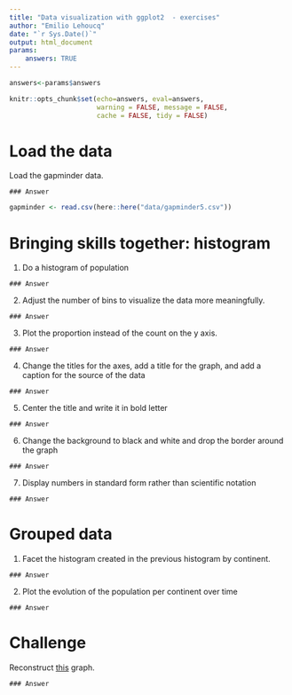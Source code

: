 ```yaml
---
title: "Data visualization with ggplot2	 - exercises"
author: "Emilio Lehoucq"
date: "`r Sys.Date()`"
output: html_document
params:
    answers: TRUE
---
```



```r
answers<-params$answers
```

```r
knitr::opts_chunk$set(echo=answers, eval=answers,
                      warning = FALSE, message = FALSE,
                      cache = FALSE, tidy = FALSE)
```

# Load the data

Load the gapminder data.

```asis
### Answer 
```

```r
gapminder <- read.csv(here::here("data/gapminder5.csv"))
```

# Bringing skills together: histogram

1. Do a histogram of population

```asis
### Answer 
```

2. Adjust the number of bins to visualize the data more meaningfully.

```asis
### Answer 
```

3. Plot the proportion instead of the count on the y axis.

```asis
### Answer 
```

4. Change the titles for the axes, add a title for the graph, and add a caption for the source of the data

```asis
### Answer 
```

5. Center the title and write it in bold letter

```asis
### Answer 
```

6. Change the background to black and white and drop the border around the graph

```asis
### Answer 
```

7. Display numbers in standard form rather than scientific notation

```asis
### Answer 
```

# Grouped data

1. Facet the histogram created in the previous histogram by continent.

```asis
### Answer 
```

2. Plot the evolution of the population per continent over time

```asis
### Answer 
```

# Challenge

Reconstruct [this](https://github.com/emiliolehoucq/bootcamp-2020/blob/master/exercises/challenge_day7.png) graph.

```asis
### Answer 
```
